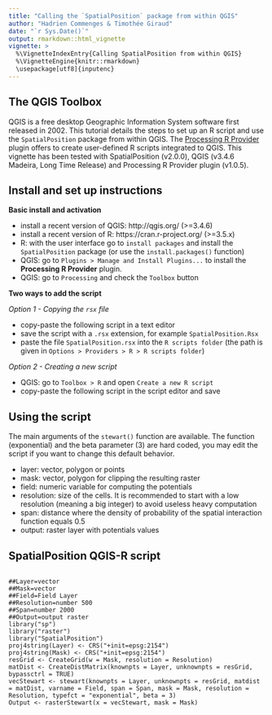 ```yaml
---
title: "Calling the `SpatialPosition` package from within QGIS"
author: "Hadrien Commenges & Timothée Giraud"
date: "`r Sys.Date()`"
output: rmarkdown::html_vignette
vignette: >
  %\VignetteIndexEntry{Calling SpatialPosition from within QGIS}
  %\VignetteEngine{knitr::rmarkdown}
  \usepackage[utf8]{inputenc}
---
```



## The QGIS Toolbox
QGIS is a free desktop Geographic Information System software first released in 2002. This tutorial details the steps to set up an R script and use the `SpatialPosition` package from within QGIS.
The [Processing R Provider](https://github.com/north-road/qgis-processing-r) plugin offers to create user-defined R scripts integrated to QGIS. This vignette has been tested with SpatialPosition (v2.0.0), QGIS (v3.4.6 Madeira, Long Time Release) and Processing R Provider plugin (v1.0.5). 


## Install and set up instructions

**Basic install and activation**

- install a recent version of QGIS: http://qgis.org/ (>=3.4.6)
- install a recent version of R: https://cran.r-project.org/ (>=3.5.x)
- R: with the user interface go to `install packages` and install the `SpatialPosition` package (or use the `install.packages()` function)
- QGIS: go to `Plugins > Manage and Install Plugins...` to install the **Processing R Provider** plugin.
- QGIS: go to `Processing` and check the `Toolbox` button


**Two ways to add the script**

*Option 1 - Copying the `rsx` file*

- copy-paste the following script in a text editor
- save the script with a `.rsx` extension, for example `SpatialPosition.Rsx`
- paste the file `SpatialPosition.rsx` into the `R scripts folder` (the path is given in `Options > Providers > R > R scripts folder`)

*Option 2 - Creating a new script*

- QGIS: go to `Toolbox > R` and open `Create a new R script`
- copy-paste the following script in the script editor and save

## Using the script

The main arguments of the `stewart()` function are available. The function (exponential) and the beta parameter (3) are hard coded, you may edit the script if you want to change this default behavior. 

- layer: vector, polygon or points
- mask: vector, polygon for clipping the resulting raster
- field: numeric variable for computing the potentials
- resolution: size of the cells. It is recommended to start with a low resolution (meaning a big integer) to avoid useless heavy computation
- span: distance where the density of probability of the spatial interaction function equals 0.5
- output: raster layer with potentials values

## SpatialPosition QGIS-R script

<pre><code>
##Layer=vector
##Mask=vector
##Field=Field Layer
##Resolution=number 500
##Span=number 2000
##Output=output raster
library("sp")
library("raster")
library("SpatialPosition")
proj4string(Layer) <- CRS("+init=epsg:2154")
proj4string(Mask) <- CRS("+init=epsg:2154")
resGrid <- CreateGrid(w = Mask, resolution = Resolution)
matDist <- CreateDistMatrix(knownpts = Layer, unknownpts = resGrid, bypassctrl = TRUE)
vecStewart <- stewart(knownpts = Layer, unknownpts = resGrid, matdist = matDist, varname = Field, span = Span, mask = Mask, resolution = Resolution, typefct = "exponential", beta = 3)
Output <- rasterStewart(x = vecStewart, mask = Mask)
</code></pre>


